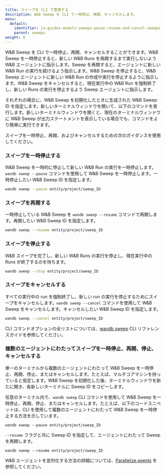 ```yaml
---
title: スイープを CLI で管理する
description: W&B Sweep を CLI で一時停止、再開、キャンセルします。
menu:
  default:
    identifier: ja-guides-models-sweeps-pause-resume-and-cancel-sweeps
    parent: sweeps
weight: 8
---
```


W&B Sweep を CLI で一時停止、再開、キャンセルすることができます。W&B Sweep を一時停止すると、新しい W&B Runs を再開するまで実行しないよう W&B エージェントに指示します。Sweep を再開すると、エージェントに新しい W&B Run の実行を続けるよう指示します。W&B Sweep を停止すると、W&B Sweep エージェントに新しい W&B Run の作成や実行を停止するように指示します。W&B Sweep をキャンセルすると、現在実行中の W&B Run を強制終了し、新しい Runs の実行を停止するよう Sweep エージェントに指示します。

それぞれの場合に、W&B Sweep を初期化したときに生成された W&B Sweep ID を指定します。新しいターミナルウィンドウを開いて、以下のコマンドを実行します。新しいターミナルウィンドウを開くと、現在のターミナルウィンドウに W&B Sweep が出力ステートメントを表示している場合でも、コマンドをより簡単に実行できます。

スイープを一時停止、再開、およびキャンセルするための次のガイダンスを使用してください。

### スイープを一時停止する

W&B Sweep を一時的に停止して新しい W&B Run の実行を一時停止します。`wandb sweep --pause` コマンドを使用して W&B Sweep を一時停止します。一時停止したい W&B Sweep ID を指定します。

```bash
wandb sweep --pause entity/project/sweep_ID
```

### スイープを再開する

一時停止している W&B Sweep を `wandb sweep --resume` コマンドで再開します。再開したい W&B Sweep ID を指定します。

```bash
wandb sweep --resume entity/project/sweep_ID
```

### スイープを停止する

W&B スイープを完了し、新しい W&B Runs の実行を停止し、現在実行中の Runs が終了するのを待ちます。

```bash
wandb sweep --stop entity/project/sweep_ID
```

### スイープをキャンセルする

すべての実行中の run を強制終了し、新しい run の実行を停止するためにスイープをキャンセルします。`wandb sweep --cancel` コマンドを使用して W&B Sweep をキャンセルします。キャンセルしたい W&B Sweep ID を指定します。

```bash
wandb sweep --cancel entity/project/sweep_ID
```

CLI コマンドオプションの全リストについては、[wandb sweep](/ja/models/ref/cli/wandb-sweep) CLI リファレンスガイドを参照してください。

### 複数のエージェントにわたってスイープを一時停止、再開、停止、キャンセルする

単一のターミナルから複数のエージェントにわたって W&B Sweep を一時停止、再開、停止、またはキャンセルします。たとえば、マルチコアマシンを持っていると仮定します。W&B Sweep を初期化した後、ターミナルウィンドウを新たに開き、各新しいターミナルに Sweep ID をコピーします。

任意のターミナル内で、`wandb sweep` CLI コマンドを使用して W&B Sweep を一時停止、再開、停止、またはキャンセルします。たとえば、以下のコードスニペットは、CLI を使用して複数のエージェントにわたって W&B Sweep を一時停止する方法を示しています。

```
wandb sweep --pause entity/project/sweep_ID
```

`--resume` フラグと共に Sweep ID を指定して、エージェントにわたって Sweep を再開します。

```
wandb sweep --resume entity/project/sweep_ID
```

W&B エージェントを並列化する方法の詳細については、[Parallelize agents](/ja/models/sweeps/parallelize-agents/) を参照してください。